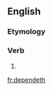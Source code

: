 ==English==

===Etymology===
{{suffix|depend|eth}}

===Verb===
{{en-verb form}}

# {{archaic third-person singular of|depend}}

[[fr:dependeth]]